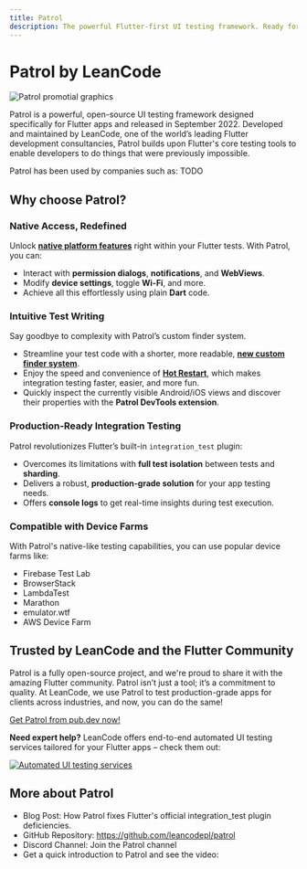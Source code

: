 ```yaml
---
title: Patrol
description: The powerful Flutter-first UI testing framework. Ready for action!
---
```


# Patrol by LeanCode

![Patrol promotial graphics][promo_graphics]

Patrol is a powerful, open-source UI testing framework designed specifically for 
Flutter apps and released in September 2022. Developed and maintained by LeanCode, 
one of the world’s leading Flutter development consultancies, Patrol builds upon 
Flutter's core testing tools to enable developers to do things that were previously impossible.

Patrol has been used by companies such as:
TODO

## Why choose Patrol?

### Native Access, Redefined

Unlock [**native platform features**][native] right within your Flutter tests. With Patrol, you can:
 - Interact with **permission dialogs**, **notifications**, and **WebViews**.
 - Modify **device settings**, toggle **Wi-Fi**, and more.
 - Achieve all this effortlessly using plain **Dart** code.

### Intuitive Test Writing

Say goodbye to complexity with Patrol’s custom finder system.
 - Streamline your test code with a shorter, more readable, [**new custom finder system**][finders].
 - Enjoy the speed and convenience of [**Hot Restart**][hot restart], which makes integration testing faster, easier, and more fun.
 - Quickly inspect the currently visible Android/iOS views and discover their properties with the **Patrol DevTools extension**.

### Production-Ready Integration Testing

Patrol revolutionizes Flutter’s built-in `integration_test` plugin:
 - Overcomes its limitations with **full test isolation** between tests and **sharding**.
 - Delivers a robust, **production-grade solution** for your app testing needs.
 - Offers **console logs** to get real-time insights during test execution.

### Compatible with Device Farms

With Patrol's native-like testing capabilities, you can  use popular device farms like:
 - Firebase Test Lab
 - BrowserStack
 - LambdaTest
 - Marathon
 - emulator.wtf
 - AWS Device Farm

## Trusted by LeanCode and the Flutter Community

Patrol is a fully open-source project, and we're proud to share it with the amazing 
Flutter community. Patrol isn’t just a tool; it’s a commitment to quality. At LeanCode, 
we use Patrol to test production-grade apps for clients across industries, and now, you can do the same!

[Get Patrol from pub.dev now!][patrol_on_pubdev]

**Need expert help?** LeanCode offers end-to-end automated UI testing services tailored for your Flutter apps – check them out:

[![Automated UI testing services][services_graphics]][services]

## More about Patrol

 - Blog Post: How Patrol fixes Flutter's official integration_test plugin deficiencies.
 - GitHub Repository: https://github.com/leancodepl/patrol
 - Discord Channel: Join the Patrol channel
 - Get a quick introduction to Patrol and see the video:

[leancode]: https://leancode.co
[native]: /native/overview
[finders]: /finders/overview
[hot restart]: /cli-commands/develop
[article_0x]: https://leancode.co/blog/patrol-flutter-first-ui-testing-framework
[article_1x]: https://leancode.co/blog/patrol-1-0-powerful-flutter-ui-testing-framework
[article_2x]: https://leancode.co/blog/patrol-2-0-improved-flutter-ui-testing
[promo_graphics]: /assets/promo.png
[patrol_on_pubdev]: https://pub.dev/packages/patrol
[services_graphics]: /assets/services.png
[services]: https://leancode.co/products/automated-ui-testing-in-flutter?utm_source=patrol_page&utm_medium=banner&utm_campaign=service

